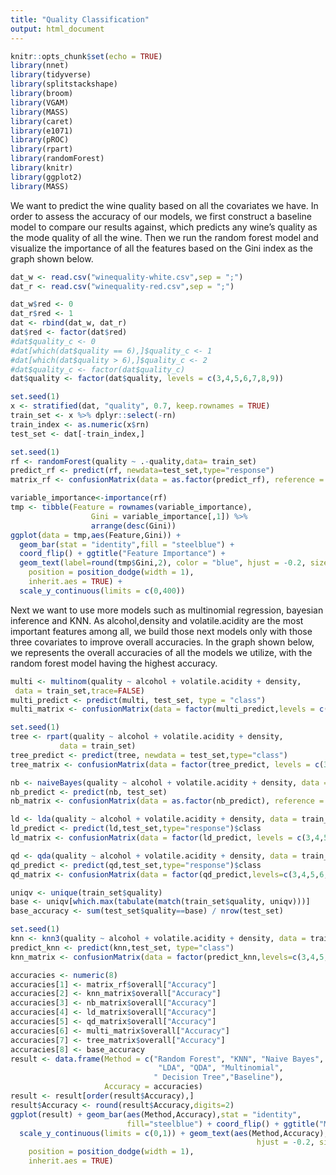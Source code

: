---
title: "Quality Classification"
output: html_document
---

```{r setup, include=FALSE, echo=FALSE}
knitr::opts_chunk$set(echo = TRUE)
library(nnet)
library(tidyverse)
library(splitstackshape)
library(broom)
library(VGAM)
library(MASS)
library(caret)
library(e1071)
library(pROC)
library(rpart)
library(randomForest)
library(knitr)
library(ggplot2)
library(MASS)
```

We want to predict the wine quality based on all the covariates we have. In order to assess the accuracy of our models, we first construct a baseline model to compare our results against, which predicts any wine's quality as the mode quality of all the wine. Then we run the random forest model and visualize the importance of all the features based on the Gini index as the graph shown below.
```{r,echo=FALSE}
dat_w <- read.csv("winequality-white.csv",sep = ";")
dat_r <- read.csv("winequality-red.csv",sep = ";")
```
```{r,echo=FALSE}
dat_w$red <- 0
dat_r$red <- 1
dat <- rbind(dat_w, dat_r)
dat$red <- factor(dat$red)
#dat$quality_c <- 0
#dat[which(dat$quality == 6),]$quality_c <- 1
#dat[which(dat$quality > 6),]$quality_c <- 2
#dat$quality_c <- factor(dat$quality_c)
dat$quality <- factor(dat$quality, levels = c(3,4,5,6,7,8,9))
```

```{r,echo=FALSE}
set.seed(1)
x <- stratified(dat, "quality", 0.7, keep.rownames = TRUE)
train_set <- x %>% dplyr::select(-rn)
train_index <- as.numeric(x$rn)
test_set <- dat[-train_index,]

```

```{r,echo=FALSE}
set.seed(1)
rf <- randomForest(quality ~ .-quality,data= train_set) 
predict_rf <- predict(rf, newdata=test_set,type="response")
matrix_rf <- confusionMatrix(data = as.factor(predict_rf), reference = test_set$quality)
```
```{r,echo=FALSE}
variable_importance<-importance(rf)
tmp <- tibble(Feature = rownames(variable_importance),
                  Gini = variable_importance[,1]) %>%
                  arrange(desc(Gini))
ggplot(data = tmp,aes(Feature,Gini)) + 
  geom_bar(stat = "identity",fill = "steelblue") + 
  coord_flip() + ggtitle("Feature Importance") + 
  geom_text(label=round(tmp$Gini,2), color = "blue", hjust = -0.2, size = 3,
    position = position_dodge(width = 1),
    inherit.aes = TRUE) + 
  scale_y_continuous(limits = c(0,400))
```

Next we want to use more models such as multinomial regression, bayesian inference and KNN. As alcohol,density and volatile.acidity are the most important features among all, we build those next models only with those three covariates to improve overall accuracies. In the graph shown below, we represents the overall accuracies of all the models we utilize, with the random forest model having the highest accuracy.
```{r,echo=FALSE,results=FALSE,message=FALSE,warning=FALSE}
multi <- multinom(quality ~ alcohol + volatile.acidity + density, 
 data = train_set,trace=FALSE)
multi_predict <- predict(multi, test_set, type = "class")
multi_matrix <- confusionMatrix(data = factor(multi_predict,levels = c(3,4,5,6,7,8,9)), reference = test_set$quality)
```

```{r,echo=FALSE}
set.seed(1)
tree <- rpart(quality ~ alcohol + volatile.acidity + density, 
           data = train_set)
tree_predict <- predict(tree, newdata = test_set,type="class")
tree_matrix <- confusionMatrix(data = factor(tree_predict, levels = c(3,4,5,6,7,8,9)), reference = as.factor(test_set$quality))
```

```{r,echo=FALSE}
nb <- naiveBayes(quality ~ alcohol + volatile.acidity + density, data = train_set)
nb_predict <- predict(nb, test_set)
nb_matrix <- confusionMatrix(data = as.factor(nb_predict), reference = test_set$quality)
```
```{r,echo=FALSE}
ld <- lda(quality ~ alcohol + volatile.acidity + density, data = train_set)
ld_predict <- predict(ld,test_set,type="response")$class
ld_matrix <- confusionMatrix(data = factor(ld_predict, levels = c(3,4,5,6,7,8,9)), reference = test_set$quality)
```
```{r,echo=FALSE}
qd <- qda(quality ~ alcohol + volatile.acidity + density, data = train_set)
qd_predict <- predict(qd,test_set,type="response")$class
qd_matrix <- confusionMatrix(data = factor(qd_predict,levels=c(3,4,5,6,7,8,9)), reference = test_set$quality)
```
```{r,echo=FALSE}
uniqv <- unique(train_set$quality)
base <- uniqv[which.max(tabulate(match(train_set$quality, uniqv)))]
base_accuracy <- sum(test_set$quality==base) / nrow(test_set)
```
```{r,echo=FALSE}
set.seed(1)
knn <- knn3(quality ~ alcohol + volatile.acidity + density, data = train_set, k = 11)
predict_knn <- predict(knn,test_set, type="class")
knn_matrix <- confusionMatrix(data = factor(predict_knn,levels=c(3,4,5,6,7,8,9)), reference = test_set$quality)
```

```{r,echo=FALSE}
accuracies <- numeric(8)
accuracies[1] <- matrix_rf$overall["Accuracy"]
accuracies[2] <- knn_matrix$overall["Accuracy"]
accuracies[3] <- nb_matrix$overall["Accuracy"]
accuracies[4] <- ld_matrix$overall["Accuracy"]
accuracies[5] <- qd_matrix$overall["Accuracy"]
accuracies[6] <- multi_matrix$overall["Accuracy"]
accuracies[7] <- tree_matrix$overall["Accuracy"]
accuracies[8] <- base_accuracy
result <- data.frame(Method = c("Random Forest", "KNN", "Naive Bayes", 
                                 "LDA", "QDA", "Multinomial", 
                                " Decision Tree","Baseline"),
                     Accuracy = accuracies)
result <- result[order(result$Accuracy),]
result$Accuracy <- round(result$Accuracy,digits=2)
ggplot(result) + geom_bar(aes(Method,Accuracy),stat = "identity",
                          fill="steelblue") + coord_flip() + ggtitle("Model Accuracy") + 
  scale_y_continuous(limits = c(0,1)) + geom_text(aes(Method,Accuracy),label=result$Accuracy,
                                                       hjust = -0.2, size = 3, color = "blue",
    position = position_dodge(width = 1),
    inherit.aes = TRUE)
```


